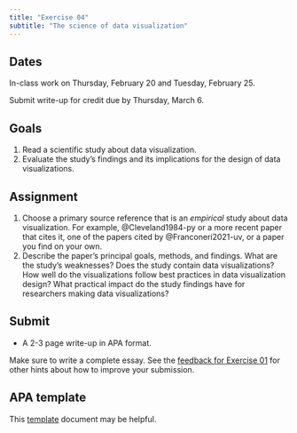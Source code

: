 ```yaml
---
title: "Exercise 04"
subtitle: "The science of data visualization"
---
```


## Dates {-}

In-class work on Thursday, February 20 and Tuesday, February 25.

Submit write-up for credit [due]{.orange_due} by Thursday, March 6.

## Goals {-}

1. Read a scientific study about data visualization.
2. Evaluate the study's findings and its implications for the design of data visualizations.

## Assignment {-}

1. Choose a primary source reference that is an *empirical* study about data visualization. For example, @Cleveland1984-py or a more recent paper that cites it, one of the papers cited by @Franconeri2021-uv, or a paper you find on your own.
2. Describe the paper's principal goals, methods, and findings. What are the study's weaknesses? Does the study contain data visualizations? How well do the visualizations follow best practices in data visualization design? What practical impact do the study findings have for researchers making data visualizations?

## Submit {-}

- A 2-3 page write-up in APA format.

Make sure to write a complete essay. See the [feedback for Exercise 01](../supplemental/ex01-feedback.qmd) for other hints about how to improve your submission.

::: {.callout-important}
## APA template

This [template](https://docs.google.com/document/d/1gkQKBTc7yW03VAndEtX6loWjm7BAmmhO/edit) document  may be helpful.
:::